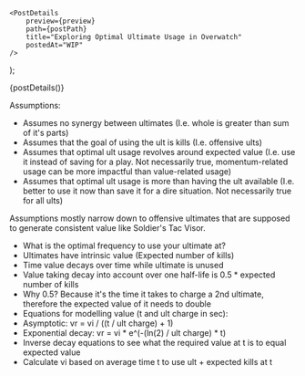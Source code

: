 

    <PostDetails
        preview={preview}
        path={postPath}
        title="Exploring Optimal Ultimate Usage in Overwatch"
        postedAt="WIP"
    />
);

<Fragment>{postDetails()}</Fragment>

Assumptions:
- Assumes no synergy between ultimates (I.e. whole is greater than sum of it's parts)
- Assumes that the goal of using the ult is kills (I.e. offensive ults)
- Assumes that optimal ult usage revolves around expected value
(I.e. use it instead of saving for a play. Not necessarily true, momentum-related usage can be more impactful than value-related usage)
- Assumes that optimal ult usage is more than having the ult available
(I.e. better to use it now than save it for a dire situation. Not necessarily true for all ults)

Assumptions mostly narrow down to offensive ultimates that are supposed to generate consistent
value like Soldier's Tac Visor.

- What is the optimal frequency to use your ultimate at?
- Ultimates have intrinsic value (Expected number of kills)
- Time value decays over time while ultimate is unused
- Value taking decay into account over one half-life is 0.5 * expected number of kills
- Why 0.5? Because it's the time it takes to charge a 2nd ultimate,
therefore the expected value of it needs to double
- Equations for modelling value (t and ult charge in sec):
- Asymptotic: vr = vi / ((t / ult charge) + 1)
- Exponential decay: vr = vi * e^(-(ln(2) / ult charge) * t)
- Inverse decay equations to see what the required value at t is to equal expected value
- Calculate vi based on average time t to use ult + expected kills at t
